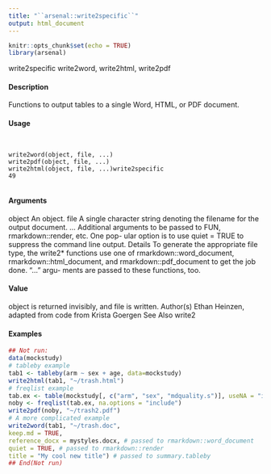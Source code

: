```yaml
---
title: "``arsenal::write2specific``"
output: html_document
---
```


```r
knitr::opts_chunk$set(echo = TRUE)
library(arsenal)
```
write2specific
write2word, write2html, write2pdf

#### Description

Functions to output tables to a single Word, HTML, or PDF document.

#### Usage
<pre><code>

write2word(object, file, ...)
write2pdf(object, file, ...)
write2html(object, file, ...)write2specific
49

</code></pre>
#### Arguments

object An object.
file A single character string denoting the filename for the output document.
... Additional arguments to be passed to FUN, rmarkdown::render, etc. One pop-
ular option is to use quiet = TRUE to suppress the command line output.
Details
To generate the appropriate file type, the write2* functions use one of rmarkdown::word_document,
rmarkdown::html_document, and rmarkdown::pdf_document to get the job done. "..." argu-
ments are passed to these functions, too.

#### Value

object is returned invisibly, and file is written.
Author(s)
Ethan Heinzen, adapted from code from Krista Goergen
See Also
write2

#### Examples
```r
## Not run:
data(mockstudy)
# tableby example
tab1 <- tableby(arm ~ sex + age, data=mockstudy)
write2html(tab1, "~/trash.html")
# freqlist example
tab.ex <- table(mockstudy[, c("arm", "sex", "mdquality.s")], useNA = "ifany")
noby <- freqlist(tab.ex, na.options = "include")
write2pdf(noby, "~/trash2.pdf")
# A more complicated example
write2word(tab1, "~/trash.doc",
keep.md = TRUE,
reference_docx = mystyles.docx, # passed to rmarkdown::word_document
quiet = TRUE, # passed to rmarkdown::render
title = "My cool new title") # passed to summary.tableby
## End(Not run)
```
